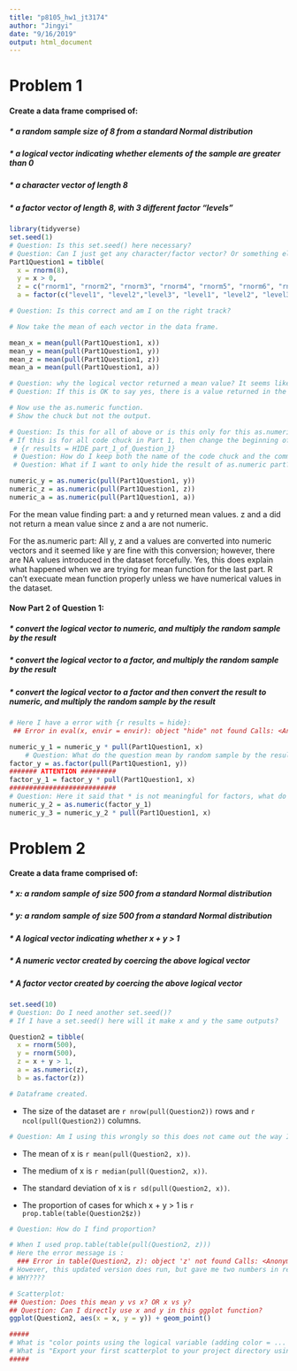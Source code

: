 ```yaml
---
title: "p8105_hw1_jt3174"
author: "Jingyi"
date: "9/16/2019"
output: html_document
---
```


# Problem 1

#### Create a data frame comprised of:
##### * a random sample size of 8 from a standard Normal distribution
##### * a logical vector indicating whether elements of the sample are greater than 0
##### * a character vector of length 8
##### * a factor vector of length 8, with 3 different factor “levels”

```r
library(tidyverse)
set.seed(1)
# Question: Is this set.seed() here necessary?
# Question: Can I just get any character/factor vector? Or something else is required?
Part1Question1 = tibble(
  x = rnorm(8),
  y = x > 0,
  z = c("rnorm1", "rnorm2", "rnorm3", "rnorm4", "rnorm5", "rnorm6", "rnorm7", "rnorm8"),
  a = factor(c("level1", "level2","level3", "level1", "level2", "level3", "level1", "level2")))

# Question: Is this correct and am I on the right track?

# Now take the mean of each vector in the data frame.

mean_x = mean(pull(Part1Question1, x))
mean_y = mean(pull(Part1Question1, y))
mean_z = mean(pull(Part1Question1, z))
mean_a = mean(pull(Part1Question1, a))

# Question: why the logical vector returned a mean value? It seems like R took FALSE as 0 and then TRUE as 1.
# Question: If this is OK to say yes, there is a value returned in the assignment?

# Now use the as.numeric function.
# Show the chuck but not the output.

# Question: Is this for all of above or is this only for this as.numeric part?
# If this is for all code chuck in Part 1, then change the beginning of the code chuck into:
 # {r results = HIDE part_1_of_Question_1}
 # Question: How do I keep both the name of the code chuck and the command together?
 # Question: What if I want to only hide the result of as.numeric part?

numeric_y = as.numeric(pull(Part1Question1, y)) 
numeric_z = as.numeric(pull(Part1Question1, z))
numeric_a = as.numeric(pull(Part1Question1, a))

```

For the mean value finding part:
a and y returned mean values.
z and a did not return a mean value since z and a are not numeric.

For the as.numeric part:
All y, z and a values are converted into numeric vectors and it seemed like y are fine with this conversion; however, there are NA values introduced in the dataset forcefully.
Yes, this does explain what happened when we are trying for mean function for the last part. R can't execuate mean function properly unless we have numerical values in the dataset.

#### Now Part 2 of Question 1:
##### * convert the logical vector to numeric, and multiply the random sample by the result
##### * convert the logical vector to a factor, and multiply the random sample by the result
##### * convert the logical vector to a factor and then convert the result to numeric, and multiply the random sample by the result


```r
# Here I have a error with {r results = hide}:
 ## Error in eval(x, envir = envir): object "hide" not found Calls: <Anonymous> ... process_group.block -> call_block -> eval_lang -> eval -> eval Execution halted

numeric_y_1 = numeric_y * pull(Part1Question1, x)
    # Question: What do the question mean by random sample by the result?
factor_y = as.factor(pull(Part1Question1, y))
####### ATTENTION #########
factor_y_1 = factor_y * pull(Part1Question1, x)
###########################
# Question: Here it said that * is not meaningful for factors, what do I do about this? Or do I leave this as it is?
numeric_y_2 = as.numeric(factor_y_1)
numeric_y_3 = numeric_y_2 * pull(Part1Question1, x)

```

# Problem 2

#### Create a data frame comprised of:
##### * x: a random sample of size 500 from a standard Normal distribution
##### * y: a random sample of size 500 from a standard Normal distribution
##### * A logical vector indicating whether x + y > 1
##### * A numeric vector created by coercing the above logical vector
##### * A factor vector created by coercing the above logical vector

```r

set.seed(10)
# Question: Do I need another set.seed()?
# If I have a set.seed() here will it make x and y the same outputs?

Question2 = tibble(
  x = rnorm(500),
  y = rnorm(500),
  z = x + y > 1,
  a = as.numeric(z),
  b = as.factor(z))

# Dataframe created.

```

* The size of the dataset are `r nrow(pull(Question2))` rows and `r ncol(pull(Question2))` columns.

``` r
# Question: Am I using this wrongly so this does not came out the way I wanted? How do I do this?
```

* The mean of x is `r mean(pull(Question2, x))`.

* The medium of x is `r median(pull(Question2, x))`.

* The standard deviation of x is `r sd(pull(Question2, x))`.

* The proportion of cases for which x + y > 1 is `r prop.table(table(Question2$z)) `

```r
# Question: How do I find proportion?

# When I used prop.table(table(pull(Question2, z)))
# Here the error message is :
  ### Error in table(Question2, z): object 'z' not found Calls: <Anonymous> ... withVisible -> eval -> eval -> prop.table -> pull -> table Execution halted
# However, this updated version does run, but gave me two numbers in return but this should be one only.
# WHY????

# Scatterplot:
## Question: Does this mean y vs x? OR x vs y?
## Question: Can I directly use x and y in this ggplot function?
ggplot(Question2, aes(x = x, y = y)) + geom_point()

#####
# What is "color points using the logical variable (adding color = ... inside of aes in your ggplot code should help). Make a second and third scatterplot that color points using the numeric and factor variables, respectively, and comment on the color scales."
# What is "Export your first scatterplot to your project directory using ggsave."
##### 

```

